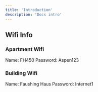 ```yaml
---
title: 'Introduction'
description: 'Docs intro'
---
```


## Wifi Info

### Apartment Wifi
Name: FH450
Password: Aspen123

### Building Wifi
Name: Faushing Haus
Password: Internet1


